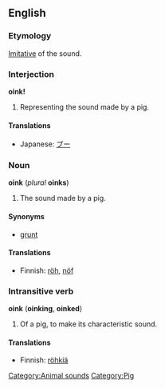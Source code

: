 ==English==
===Etymology===
[[Imitative]] of the sound.

===Interjection===
'''oink!'''

#Representing the sound made by a pig.


====Translations====
*Japanese: [[ブー]]

===Noun===
'''oink''' (''plural'' '''oinks''')

#The sound made by a pig.

====Synonyms====
*[[grunt]]

====Translations====
*Finnish: [[röh#Finnish|röh]], [[nöf#Finnish|nöf]]

===Intransitive verb===
'''oink''' ('''oinking''', '''oinked''')

#Of a pig, to make its characteristic sound.

====Translations====
*Finnish: [[röhkiä#Finnish|röhkiä]]
[[Category:Animal sounds]] [[Category:Pig]]